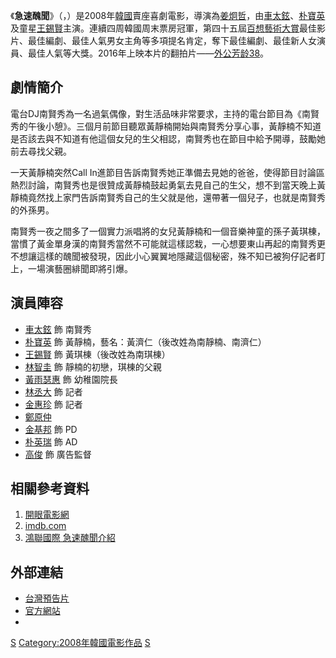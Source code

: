 {{noteTA
|T=zh:急速醜聞;zh-tw:急速醜聞;zh-hk:極速緋聞;zh-cn:非常主播;
|1=zh:急速醜聞;zh-tw:急速醜聞;zh-hk:極速緋聞;zh-cn:非常主播;
}}
{{Infobox film
| name = 急速醜聞 
| original_name = {{lang|ko|과속스캔들}}
| image = Speeding Scandal.jpg
| caption = 《急速醜聞》DVD封面
| cn_name  = 非常主播
| hk_name  = 極速緋聞
| tw_name  = 急速醜聞
| director = [[姜炯哲|姜炯哲]]
| starring = {{ubl|[[車太鉉|車太鉉]]|[[朴寶英|朴寶英]]|[[王錫賢|王錫賢]]}}
| distributor = Lotte Entertainment
| music = 
| released = {{KOR}} 2008年12月3日<br />{{CHN}} 2009年10月9日
| country = {{KOR}}
| language = [[韓語|韓語]]
}}
《'''急速醜聞'''》（{{lang-ko|'''과속스캔들'''}}，{{lang-en|'''''Speeding Scandal'''''}}）是2008年[[韓國|韓國]]賣座喜劇電影，導演為[[姜炯哲|姜炯哲]]，由[[車太鉉|車太鉉]]、[[朴寶英|朴寶英]]及童星[[王錫賢|王錫賢]]主演。連續四周韓國周末票房冠軍，第四十五屆[[百想藝術大賞|百想藝術大賞]]最佳影片、最佳編劇、最佳人氣男女主角等多項提名肯定，奪下最佳編劇、最佳新人女演員、最佳人氣等大獎。2016年上映本片的翻拍片——[[外公芳龄38|外公芳龄38]]。

== 劇情簡介 ==
電台DJ南賢秀為一名過氣偶像，對生活品味非常要求，主持的電台節目為《南賢秀的午後小憩》。三個月前節目聽眾黃靜楠開始與南賢秀分享心事，黃靜楠不知道是否該去與不知道有他這個女兒的生父相認，南賢秀也在節目中給予開導，鼓勵她前去尋找父親。

一天黃靜楠突然Call In進節目告訴南賢秀她正準備去見她的爸爸，使得節目討論區熱烈討論，南賢秀也是很贊成黃靜楠鼓起勇氣去見自己的生父，想不到當天晚上黃靜楠竟然找上家門告訴南賢秀自己的生父就是他，還帶著一個兒子，也就是南賢秀的外孫男。

南賢秀一夜之間多了一個實力派唱將的女兒黃靜楠和一個音樂神童的孫子黃琪棟，當慣了黃金單身漢的南賢秀當然不可能就這樣認栽，一心想要東山再起的南賢秀更不想讓這樣的醜聞被發現，因此小心翼翼地隱藏這個秘密，殊不知已被狗仔記者盯上，一場演藝圈緋聞即將引爆。

== 演員陣容 ==
*[[車太鉉|車太鉉]] 飾 南賢秀
*[[朴寶英|朴寶英]] 飾 黃靜楠，藝名：黃濟仁（後改姓為南靜楠、南濟仁）
*[[王錫賢|王錫賢]] 飾 黃琪棟（後改姓為南琪棟）
*[[林智圭|林智圭]] 飾 靜楠的初戀，琪棟的父親
*[[黃雨瑟惠|黃雨瑟惠]] 飾 幼稚園院長
*[[林丞大|林丞大]] 飾 記者
*[[金惠珍|金惠珍]] 飾 記者
*[[鄭原仲|鄭原仲]]
*[[金基邦|金基邦]] 飾 PD
*[[朴英瑞|朴英瑞]] 飾 AD
*[[高俊_(韓國演員)|高俊]] 飾 廣告監督

== 相關參考資料 ==
#[http://app.atmovies.com.tw/movie/movie.cfm?action=filmdata&film_id=fskr49712019 開眼電影網] {{Wayback|url=http://app.atmovies.com.tw/movie/movie.cfm?action=filmdata&film_id=fskr49712019 |date=20130821142603 }}
#[http://www.imdb.com/title/tt1360795/ imdb.com] {{Wayback|url=http://www.imdb.com/title/tt1360795/ |date=20201109033805 }}
#[http://blog.udn.com/eagle888/3007305 鴻聯國際 急速醜聞介紹] {{Wayback|url=http://blog.udn.com/eagle888/3007305 |date=20190821214112 }}

== 外部連結 ==
*[http://www.youtube.com/watch?v=YHK7J59PX6Q 台灣預告片] {{Wayback|url=http://www.youtube.com/watch?v=YHK7J59PX6Q |date=20160207074549 }}
*[http://www.seedscandal.co.kr/ 官方網站]{{dead link|date=2018年2月 |bot=InternetArchiveBot |fix-attempted=yes }}
*{{imdb title|tt1360795|極速緋聞}}

{{Showbox}}
[[Category:韓語電影|S]]
[[Category:2008年韓國電影作品|Category:2008年韓國電影作品]]
[[Category:韩国喜剧片|S]]